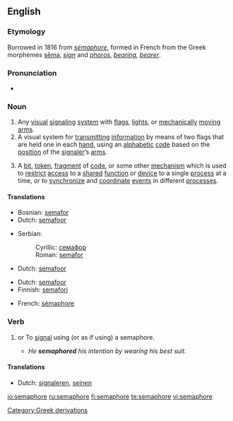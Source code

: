 {{wikipedia}}
==English==

===Etymology===
Borrowed in 1816 from {{F.}} ''[[sémaphore]]'', formed in French from the Greek morphemes [[sēma]], ''[[sign]]'' and [[phoros]], ''[[bearing]], [[bearer]]''.

===Pronunciation===
* {{RP}} {{IPA|/ˈsɛməˌfɔː/}}

===Noun===
{{en-noun}}

# Any [[visual]] [[signaling]] [[system]] with [[flag]]s, [[light]]s, or [[mechanically]] [[moving]] [[arm]]s.
# A visual system for [[transmitting]] [[information]] by means of two flags that are held one in each [[hand]], using an [[alphabetic]] [[code]] based on the [[position]] of the [[signaler]]’s [[arm]]s.
# {{computing}} A [[bit]], [[token]], [[fragment]] of [[code]], or some other [[mechanism]] which is used to [[restrict]] [[access]] to a [[shared]] [[function]] or [[device]] to a single [[process]] at a time, or to [[synchronize]] and [[coordinate]] [[event]]s in different [[processes]].

{{rfex}}

====Translations====
{{trans-top|visual signaling system}}
*Bosnian: [[semafor]] {{m}}
*Dutch: [[semafoor]] {{m}}
{{trans-mid}}
*Serbian:
*:Cyrillic: [[семафор]] {{m}}
*:Roman: [[semafor]] {{m}}
{{trans-bottom}}

{{trans-top|visual signaling with flags}}
*Dutch: [[semafoor]] {{m}}
{{trans-mid}}
{{trans-bottom}}

{{trans-top|computing term}}
*Dutch: [[semafoor]] {{m}}
*Finnish: [[semafori]]
{{trans-mid}}
*French: [[sémaphore]] {{f}}
{{trans-bottom}}

===Verb===
{{en-verb|semaphor|ing}}

# {{transitive}} or {{intransitive}} To [[signal]] using (or as if using) a semaphore.
#* ''He '''semaphored''' his intention by wearing his best suit.'' {{rfex|intransitive use}}

====Translations====
{{trans-top|to signal using semaphore}}
*Dutch: [[signaleren]], [[seinen]]
{{trans-mid}}
{{trans-bottom}}

[[Category:Greek derivations]]

[[io:semaphore]]
[[ru:semaphore]]
[[fi:semaphore]]
[[te:semaphore]]
[[vi:semaphore]]